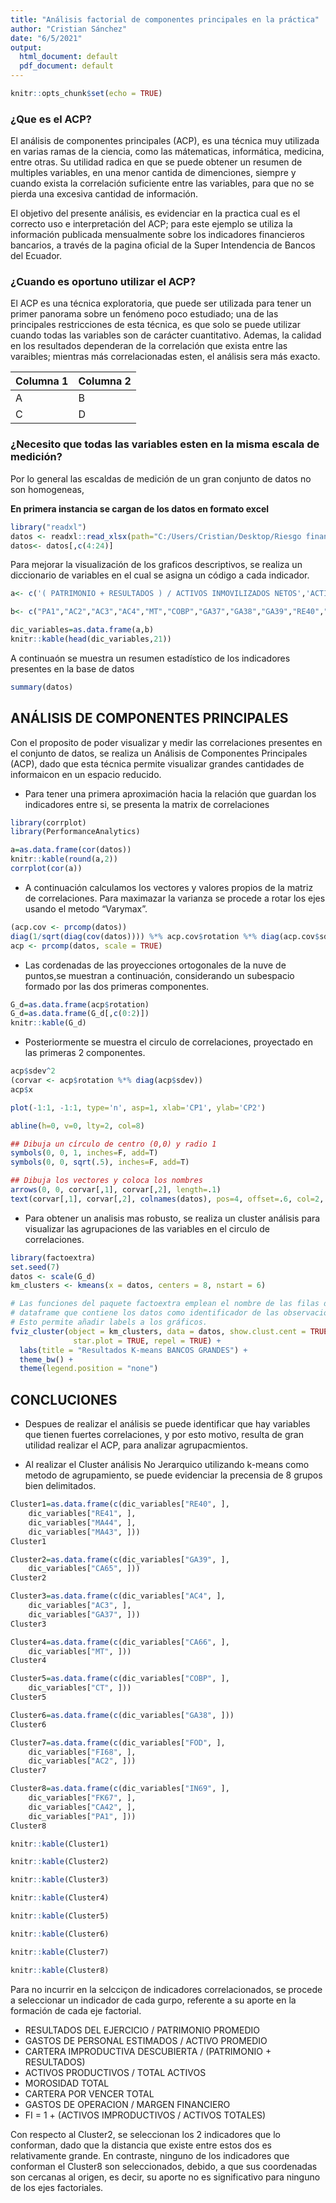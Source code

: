 ```yaml
---
title: "Análisis factorial de componentes principales en la práctica"
author: "Cristian Sánchez"
date: "6/5/2021"
output:
  html_document: default
  pdf_document: default
---
```


```r
knitr::opts_chunk$set(echo = TRUE)

```

### ¿Que es el ACP?

El análisis de componentes principales (ACP), es una técnica muy utilizada en varias ramas de la ciencia, como las mátematicas, informática, medicina, entre otras. Su utilidad radica en que se puede obtener un resumen de multiples variables, en una menor cantida de dimenciones, siempre y cuando exista la correlación suficiente entre las variables, para que no se pierda una excesiva cantidad de información.

El objetivo del presente análisis, es evidenciar en la practica cual es el correcto uso e interpretación del ACP; para este ejemplo se utiliza la información publicada mensualmente sobre los indicadores financieros bancarios, a través de la pagina oficial de la Super Intendencia de Bancos del Ecuador.

### ¿Cuando es oportuno utilizar el ACP?

El ACP es una técnica exploratoria, que puede ser utilizada para tener un primer panorama sobre un fenómeno poco estudiado; una de las principales restricciones de esta técnica, es que solo se puede utilizar cuando todas las variables son de carácter cuantitativo. Ademas, la calidad en los resultados dependeran de la correlación que exista entre las varaibles; mientras más correlacionadas esten, el análisis sera más exacto.

|Columna 1|Columna 2|
|--------|--------|
|    A    |    B    |
|    C    |    D    |


### ¿Necesito que todas las variables esten en la misma escala de medición?

Por lo general las escaldas de medición de un gran conjunto de datos no son homogeneas, 


**En primera instancia se cargan de los datos en formato excel**
```r
library("readxl")
datos <- readxl::read_xlsx(path="C:/Users/Cristian/Desktop/Riesgo financiero/C_BANCOS/b_Grandes.xlsx", sheet=1)
datos<- datos[,c(4:24)]
```
Para mejorar la visualización de los graficos descriptivos, se realiza un diccionario de variables en el cual se asigna un código a cada indicador.
```r
a<- c('( PATRIMONIO + RESULTADOS ) / ACTIVOS INMOVILIZADOS NETOS','ACTIVOS IMPRODUCTIVOS NETOS / TOTAL ACTIVOS','ACTIVOS PRODUCTIVOS / TOTAL ACTIVOS','ACTIVOS PRODUCTIVOS / PASIVOS CON COSTO', 'MOROSIDAD DE LA CARTERA TOTAL','COBERTURA DE LA CARTERA PROBLEMÁTICA','GASTOS DE OPERACION ESTIMADOS / TOTAL ACTIVO PROMEDIO','GASTOS DE OPERACION  / MARGEN FINANCIERO','GASTOS DE PERSONAL ESTIMADOS / ACTIVO PROMEDIO','RESULTADOS DEL EJERCICIO / PATRIMONIO PROMEDIO','RESULTADOS DEL EJERCICIO / ACTIVO PROMEDIO','CARTERA BRUTA / (DEPOSITOS A LA VISTA + DEPOSITOS A PLAZO)','MARGEN DE INTERMEDIACIÓN ESTIMADO / PATRIMONIO PROMEDIO','MARGEN DE INTERMEDIACIÓN ESTIMADO / ACTIVO PROMEDIO', 'CARTERA POR VENCER TOTAL', 'FONDOS DISPONIBLES / TOTAL DEPOSITOS A CORTO PLAZO','CARTERA IMPRODUCTIVA DESCUBIERTA / (PATRIMONIO + RESULTADOS)','CARTERA IMPRODUCTIVA / PATRIMONIO', 'FK = (PATRIMONIO + RESULTADOS - INGRESOS EXTRAORDINARIOS) / ACTIVOS TOTALES','FI = 1 + (ACTIVOS IMPRODUCTIVOS / ACTIVOS TOTALES)','INDICE DE CAPITALIZACION NETO: FK / FI')

b<- c("PA1","AC2","AC3","AC4","MT","COBP","GA37","GA38","GA39","RE40","RE41","CA42","MA43","MA44","CT","FOD","CA65","CA66","FK67","FI68","IN69")

dic_variables=as.data.frame(a,b)
knitr::kable(head(dic_variables,21))
```


A continuaón se muestra un resumen estadístico de los indicadores presentes en la base de datos
```r
summary(datos)

```



## ANÁLISIS DE COMPONENTES PRINCIPALES
Con el proposito de poder visualizar y medir las correlaciones presentes en el conjunto de datos, se realiza un Análisis de Componentes Principales (ACP), dado que esta técnica permite visualizar grandes cantidades de informaicon en un espacio reducido. 

+ Para tener una primera aproximación hacia la relación que guardan los indicadores entre si, se presenta la matrix de correlaciones
```r
library(corrplot)
library(PerformanceAnalytics)
```

```r
a=as.data.frame(cor(datos))
knitr::kable(round(a,2))
corrplot(cor(a))
```






+ A continuación calculamos los vectores y valores propios de la matriz de correlaciones. Para maximazar la varianza se procede a rotar los ejes usando el metodo "Varymax".

```r
(acp.cov <- prcomp(datos))
diag(1/sqrt(diag(cov(datos)))) %*% acp.cov$rotation %*% diag(acp.cov$sdev)
acp <- prcomp(datos, scale = TRUE)
```
+ Las cordenadas de las proyecciones ortogonales de la nuve de puntos,se muestran a continuación, considerando un subespacio formado por las dos primeras componentes.

```r

G_d=as.data.frame(acp$rotation)
G_d=as.data.frame(G_d[,c(0:2)])
knitr::kable(G_d)
```
+ Posteriormente se muestra el circulo de correlaciones, proyectado en las primeras 2 componentes.

```r
acp$sdev^2
(corvar <- acp$rotation %*% diag(acp$sdev))
acp$x

plot(-1:1, -1:1, type='n', asp=1, xlab='CP1', ylab='CP2')

abline(h=0, v=0, lty=2, col=8)

## Dibuja un círculo de centro (0,0) y radio 1
symbols(0, 0, 1, inches=F, add=T)
symbols(0, 0, sqrt(.5), inches=F, add=T)

## Dibuja los vectores y coloca los nombres
arrows(0, 0, corvar[,1], corvar[,2], length=.1)
text(corvar[,1], corvar[,2], colnames(datos), pos=4, offset=.6, col=2, font=0.0005)


```
+ Para obtener un analisis mas robusto, se realiza un cluster análisis para visualizar las agrupaciones de las variables en el circulo de correlaciones.



```r
library(factoextra)    
set.seed(7)
datos <- scale(G_d)
km_clusters <- kmeans(x = datos, centers = 8, nstart = 6)

# Las funciones del paquete factoextra emplean el nombre de las filas del
# dataframe que contiene los datos como identificador de las observaciones.
# Esto permite añadir labels a los gráficos.
fviz_cluster(object = km_clusters, data = datos, show.clust.cent = TRUE,
              star.plot = TRUE, repel = TRUE) +
  labs(title = "Resultados K-means BANCOS GRANDES") +
  theme_bw() +
  theme(legend.position = "none")
```

## CONCLUCIONES

+ Despues de realizar el análisis se puede identificar que hay variables que tienen fuertes correlaciones, y por esto motivo, resulta de gran utilidad realizar el ACP, para analizar agrupacmientos.

+ Al realizar el Cluster análisis No Jerarquico utilizando k-means como metodo de agrupamiento, se puede evidenciar la precensia de 8 grupos bien delimitados.

```R
Cluster1=as.data.frame(c(dic_variables["RE40", ],
    dic_variables["RE41", ],
    dic_variables["MA44", ],
    dic_variables["MA43", ]))
Cluster1

Cluster2=as.data.frame(c(dic_variables["GA39", ],
    dic_variables["CA65", ]))
Cluster2

Cluster3=as.data.frame(c(dic_variables["AC4", ],
    dic_variables["AC3", ],
    dic_variables["GA37", ]))
Cluster3

Cluster4=as.data.frame(c(dic_variables["CA66", ],
    dic_variables["MT", ]))
Cluster4

Cluster5=as.data.frame(c(dic_variables["COBP", ],
    dic_variables["CT", ]))
Cluster5

Cluster6=as.data.frame(c(dic_variables["GA38", ]))
Cluster6

Cluster7=as.data.frame(c(dic_variables["FOD", ],
    dic_variables["FI68", ],
    dic_variables["AC2", ]))
Cluster7

Cluster8=as.data.frame(c(dic_variables["IN69", ],
    dic_variables["FK67", ],
    dic_variables["CA42", ],
    dic_variables["PA1", ]))
Cluster8

```

```R
knitr::kable(Cluster1)

knitr::kable(Cluster2)

knitr::kable(Cluster3)

knitr::kable(Cluster4)

knitr::kable(Cluster5)

knitr::kable(Cluster6)

knitr::kable(Cluster7)

knitr::kable(Cluster8)

```

Para no incurrir en la selcciçon de indicadores correlacionados, se procede a seleccionar un indicador de cada gurpo, referente a su aporte en la formación de cada eje factorial.

+ RESULTADOS DEL EJERCICIO / PATRIMONIO PROMEDIO
+ GASTOS DE PERSONAL ESTIMADOS / ACTIVO PROMEDIO
+ CARTERA IMPRODUCTIVA DESCUBIERTA / (PATRIMONIO + RESULTADOS)
+ ACTIVOS PRODUCTIVOS / TOTAL ACTIVOS
+ MOROSIDAD TOTAL
+ CARTERA POR VENCER TOTAL
+ GASTOS DE OPERACION  / MARGEN FINANCIERO
+ FI = 1 + (ACTIVOS IMPRODUCTIVOS / ACTIVOS TOTALES)


Con respecto al Cluster2, se seleccionan los 2 indicadores que lo conforman, dado que la distancia que existe entre estos dos es relativamente grande. En contraste, ninguno de los indicadores que conforman el Cluster8 son seleccionados, debido, a que sus coordenadas son cercanas al origen, es decir, su aporte no es significativo para ninguno de los ejes factoriales.


